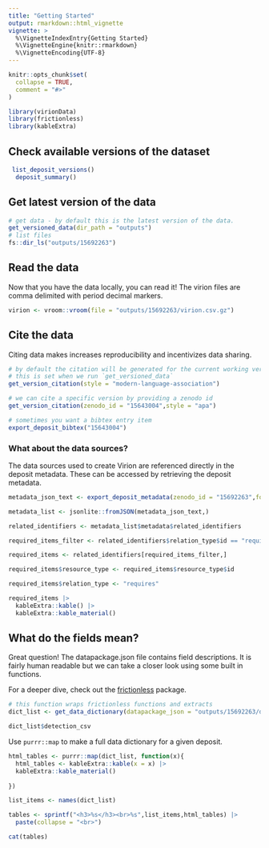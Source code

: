 ```yaml
---
title: "Getting Started"
output: rmarkdown::html_vignette
vignette: >
  %\VignetteIndexEntry{Getting Started}
  %\VignetteEngine{knitr::rmarkdown}
  %\VignetteEncoding{UTF-8}
---
```


```r
knitr::opts_chunk$set(
  collapse = TRUE,
  comment = "#>"
)
```

```r
library(virionData)
library(frictionless)
library(kableExtra)
```


## Check available versions of the dataset

```r
 list_deposit_versions()
  deposit_summary()

```

## Get latest version of the data
```r
# get data - by default this is the latest version of the data.
get_versioned_data(dir_path = "outputs")
# list files
fs::dir_ls("outputs/15692263")
```


## Read the data

Now that you have the data locally, you can read it! 
The virion files are comma delimited with period decimal markers.

```r

virion <- vroom::vroom(file = "outputs/15692263/virion.csv.gz")

```

## Cite the data

Citing data makes increases reproducibility and incentivizes data sharing. 


```r

# by default the citation will be generated for the current working version.
# this is set when we run `get_versioned_data`
get_version_citation(style = "modern-language-association")
```



```r
# we can cite a specific version by providing a zenodo id
get_version_citation(zenodo_id = "15643004",style = "apa")

```

```r
# sometimes you want a bibtex entry item
export_deposit_bibtex("15643004")

```

### What about the data sources?

The data sources used to create Virion are referenced directly in the deposit metadata.
These can be accessed by retrieving the deposit metadata. 

```r

metadata_json_text <- export_deposit_metadata(zenodo_id = "15692263",format = "json",verbose = FALSE)

metadata_list <- jsonlite::fromJSON(metadata_json_text,)

related_identifiers <- metadata_list$metadata$related_identifiers

required_items_filter <- related_identifiers$relation_type$id == "requires"

required_items <- related_identifiers[required_items_filter,]

required_items$resource_type <- required_items$resource_type$id

required_items$relation_type <- "requires"

required_items |>
  kableExtra::kable() |>
  kableExtra::kable_material()

```



## What do the fields mean?

Great question! The datapackage.json file contains field descriptions. 
It is fairly human readable but we can take a closer look using some
built in functions.

For a deeper dive, check out the [frictionless](https://docs.ropensci.org/frictionless/) package.

```r

# this function wraps frictionless functions and extracts 
dict_list <- get_data_dictionary(datapackage_json = "outputs/15692263/datapackage.json")

dict_list$detection_csv
```

Use `purrr::map` to make a full data dictionary for a given deposit.

```r

html_tables <- purrr::map(dict_list, function(x){
  html_tables <- kableExtra::kable(x = x) |>
  kableExtra::kable_material()
  
})

list_items <- names(dict_list)

tables <- sprintf("<h3>%s</h3><br>%s",list_items,html_tables) |>
  paste(collapse = "<br>")

cat(tables)

```
